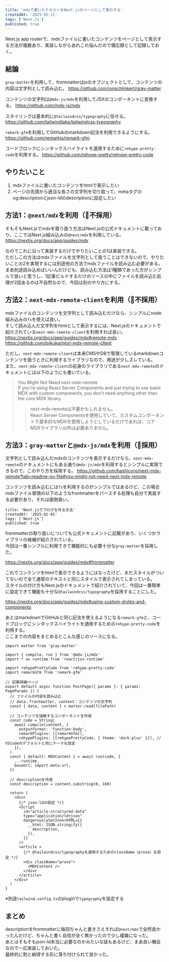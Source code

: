 ```yaml
---
title: 'mdxで書いたテキストをNext.jsのページとして表示する'
createdAt: '2025-05-11'
tags: ['Next.js']
published: true
---
```

Next.js app routerで、mdxファイルに書いたコンテンツをページとして表示する方法が複数あり、実装しながらあれこれ悩んだので備忘録として記録しておく。  

## 結論

`gray-matter`を利用して、frontmatterはjsのオブジェクトとして、コンテンツの内容は文字列として読み込む。
<LinkCard>https://github.com/jonschlinkert/gray-matter</LinkCard>


コンテンツの文字列は`@mdx-js/mdx`を利用してJSXのコンポーネントに変換する。
<LinkCard>https://github.com/mdx-js/mdx</LinkCard>


スタイリングは基本的に`@tailwindcss/typography`に任せる。
<LinkCard>https://github.com/tailwindlabs/tailwindcss-typography</LinkCard>

`remark-gfm`を利用してGitHubのmarkdown記法を利用できるようにする。
<LinkCard>https://github.com/remarkjs/remark-gfm</LinkCard>


コードブロックにシンタックスハイライトを適用するために`rehype-pretty-code`を利用する。
<LinkCard>https://github.com/rehype-pretty/rehype-pretty-code</LinkCard>

## やりたいこと
1. mdxファイルに書いたコンテンツをhtmlで表示したい
2. ページの先頭から適当な長さの文字列を切り取って、metaタグのog:descriptionとjson-ldのdescriptionに設定したい

## 方法1：`@next/mdx`を利用（🙅不採用）
そもそもNext.jsでmdxを取り扱う方法はNext.jsの公式ドキュメントに載っており、ここではNext.js組み込みの`@next/mdx`を利用している。
<LinkCard>https://nextjs.org/docs/app/guides/mdx</LinkCard>

なのでこれに沿って実装するだけでやりたいことの1は実装できる。  
ただしこの方法はmdxファイルを文字列として扱うことはできないので、やりたいことの2を実現するには別途他の方法でmdxファイルを読み込む必要がある。  
まあ別途読み込めばいいんだけども、読み込む方法は1種類であった方がシンプルで良いと思うし、1記事ビルドするだけのソースの中にファイルを読み込む処理が2回あるのは不自然なので、今回は別のやり方にする。  

## 方法2：`next-mdx-remote-client`を利用（🙅不採用）
mdxファイルのコンテンツを文字列として読み込むだけなら、シンプルにnode組み込みの`fs`を使えば良い。  
そして読み込んだ文字列をhtmlとして表示するには、Next.jsのドキュメントで紹介されている`next-mdx-remote-client`を利用すれば良い。
<LinkCard>https://nextjs.org/docs/app/guides/mdx#remote-mdx</LinkCard>
<LinkCard>https://github.com/ipikuka/next-mdx-remote-client</LinkCard>

ただし、`next-mdx-remote-client`は本来CMSやDBで管理しているmarkdownコンテンツを扱うときに利用するライブラリなので、用途が少しズレている。  
また、`next-mdx-remote-client`の前身のライブラリである`next-mdx-remote`のドキュメントには以下のようにも書いている。  

>You Might Not Need next-mdx-remote  
If you're using React Server Components and just trying to use basic MDX with custom components, you don't need anything other than the core MDX library.
>>next-mdx-remoteは不要かもしれません。  
React Server Componentsを使用していて、カスタムコンポーネントで基本的なMDXを使用しようとしているだけであれば、コアMDXライブラリ以外は必要ありません。

## 方法3：`gray-matter`と`@mdx-js/mdx`を利用（🙆採用）
文字列として読み込んだmdxのコンテンツを表示するだけなら、`next-mdx-remote`のドキュメントにもある通り`@mdx-js/mdx`を利用するとシンプルに実現できるので、このやり方を採用する。
<LinkCard>https://github.com/hashicorp/next-mdx-remote?tab=readme-ov-file#you-might-not-need-next-mdx-remote</LinkCard>

コンテンツを読み込むには`fs`を利用するのがシンプルではあるけど、この場合mdxファイル冒頭の以下のようなfrontmatterをパースする処理も自分で実装する必要があり、それは面倒臭い。  

```mdx
title: 'Next.jsでブログを作る方法'
createdAt: '2025-01-01'
tags: ['Next.js']
published: true
```

frontmatterの取り扱いについても公式ドキュメントに記載があり、いくつかライブラリの候補が紹介されている。  
今回は一番シンプルに利用できて機能的にも必要十分な`gray-matter`を採用した。  

<LinkCard>https://nextjs.org/docs/app/guides/mdx#frontmatter</LinkCard>

これでコンテンツをhtmlで表示できるようにはなったけど、まだスタイルがついてないので全て通常のテキストと同じスタイルで表示されてしまっている。  
スタイルの付け方もNext.jsのドキュメントで紹介されていて、今回は一番簡単に設定できて機能も十分な`@tailwindcss/typography`を採用することにした。  

<LinkCard>https://nextjs.org/docs/app/guides/mdx#using-custom-styles-and-components</LinkCard>

あとはmarkdownでGitHubと同じ記法を使えるようになる`remark-gfm`と、コードブロックにシンタックスハイライトを適用するための`rehype-pretty-code`を利用する。  
ここまでの内容をまとめるとこんな感じのソースになる。  

```tsx
import matter from 'gray-matter'

import { compile, run } from '@mdx-js/mdx'
import * as runtime from 'react/jsx-runtime'

import rehypePrettyCode from 'rehype-pretty-code'
import remarkGfm from 'remark-gfm'

// 記事詳細ページ
export default async function PostPage({ params }: { params: PageParams }) {
  // ファイルの内容を読み込む
  // data：frontmatter, content：コンテンツの文字列
  const { data, content } = matter.read(filePath)

  // コンテンツを描画するコンポーネントを作成
  const code = String(
    await compile(content, {
      outputFormat: 'function-body',
      remarkPlugins: [[remarkGfm]],
      rehypePlugins: [[rehypePrettyCode, { theme: 'dark-plus' }]], // VSCodeのデフォルトと同じテーマを設定
    }),
  )
  const { default: MDXContent } = await run(code, {
    ...runtime,
    baseUrl: import.meta.url,
  })

  // descriptionを作成
  const description = content.substring(0, 160)

  return (
    <div>
      {/* json-ldの設定 */}
      <Script
        id="article-structured-data"
        type="application/ld+json"
        dangerouslySetInnerHTML={{
          __html: JSON.stringify({
            description,
          }),
        }}
      />
      <article >
        {/* @tailwindcss/typographyを適用するためのclassName（prose）を設定 */}
        <div className="prose"> 
          <MDXContent />
        </div>
      </article>
    </div>
  )
}
```
※別途`tailwind.config.ts`のpluginで`typography`を設定する

## まとめ
descriptionをfrontmatterに毎回ちゃんと書きさえすれば`@next/mdx`で全然良かったんだけど、ちゃんと書く自信が全く無かったので少し複雑になった。  
あとはそもそもjson-ld本当に必要なのかみたいな話もあるけど、まあ良い機会なので一応実装しておいた。  
最終的に割と納得する形に落ち付けられて良かった。  